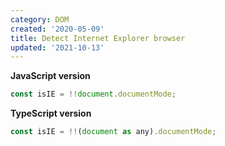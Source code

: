 ```yaml
---
category: DOM
created: '2020-05-09'
title: Detect Internet Explorer browser
updated: '2021-10-13'
---
```


**JavaScript version**

```js
const isIE = !!document.documentMode;
```

**TypeScript version**

```js
const isIE = !!(document as any).documentMode;
```
